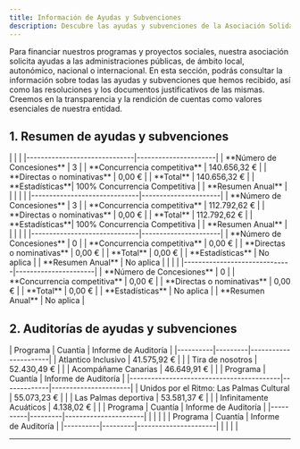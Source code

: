 ```yaml
---
title: Información de Ayudas y Subvenciones
description: Descubre las ayudas y subvenciones de la Asociación Solidaria Infinity en Canarias, con detalles transparentes de concesiones e importes para personas con discapacidad.
---
```



<Aside type="note" title="Transparencia en la Financiación">

Para financiar nuestros programas y proyectos sociales, nuestra asociación solicita ayudas a las administraciones públicas, de ámbito local, autonómico, nacional o internacional. En esta sección, podrás consultar la información sobre todas las ayudas y subvenciones que hemos recibido, así como las resoluciones y los documentos justificativos de las mismas. Creemos en la transparencia y la rendición de cuentas como valores esenciales de nuestra entidad.
</Aside>

## 1. Resumen de ayudas y subvenciones
<div class="no-header-table">
<Tabs syncKey="subvenciones">
  <TabItem label="2024">
    |  |  |
    |------------------------------|----------------------|
    | **Número de Concesiones**    | 3                    |
    | **Concurrencia competitiva** | 140.656,32 €         |
    | **Directas o nominativas**   | 0,00 €               |
    | **Total**                    | 140.656,32 €         |
    | **Estadísticas**| 100% Concurrencia Competitiva |
    | **Resumen Anual**            | <Badge text="Work in progress" size="small" /> |
  </TabItem>
  <TabItem label="2023">
    |  |  |
    |------------------------------|----------------------|
    | **Número de Concesiones**    | 3                    |
    | **Concurrencia competitiva** | 112.792,62 €         |
    | **Directas o nominativas**   | 0,00 €               |
    | **Total**                    | 112.792,62 €         |
    | **Estadísticas**| 100% Concurrencia Competitiva |
    | **Resumen Anual**            | <DocLink ref="29" /> |
  </TabItem>
  <TabItem label="2022">
    |  |  |
    |------------------------------|----------------------|
    | **Número de Concesiones**    | 0                    |
    | **Concurrencia competitiva** | 0,00 €               |
    | **Directas o nominativas**   | 0,00 €               |
    | **Total**                    | 0,00 €               |
    | **Estadísticas**             | No aplica            |
    | **Resumen Anual**            | No aplica            |
  </TabItem>
  <TabItem label="2021">
    |  |  |
    |------------------------------|----------------------|
    | **Número de Concesiones**    | 0                    |
    | **Concurrencia competitiva** | 0,00 €               |
    | **Directas o nominativas**   | 0,00 €               |
    | **Total**                    | 0,00 €               |
    | **Estadísticas**             | No aplica            |
    | **Resumen Anual**            | No aplica            |
  </TabItem>
</Tabs>
</div>

## 2. Auditorías de ayudas y subvenciones

<Tabs syncKey="subvenciones">
  <TabItem label="2024">
    | Programa | Cuantía | Informe de Auditoría |
    |----------|---------|----------------------|
    | Atlantico Inclusivo | 41.575,92 € | <DocLink ref="2024_auditoria_atlantico_inclusio" /> |
    | Tira de nosotros | 52.430,49 € | <Badge text="Work in progress" size="small" /> |
    | Acompáñame Canarias | 46.649,91 € | <Badge text="Work in progress" size="small" /> |
  </TabItem>
  <TabItem label="2023">
    | Programa                                 | Cuantía     | Informe de Auditoría |
    |------------------------------------------|-------------|----------------------|
    | Unidos por el Ritmo: Las Palmas Cultural | 55.073,23 € | <DocLink ref="21" /> |
    | Las Palmas deportiva                     | 53.581,37 € | <DocLink ref="22" /> |
    | Infinitamente Acuáticos                  |  4.138,02 € | <DocLink ref="aditoria_no_aplica_cuantia" /> |
  </TabItem>
  <TabItem label="2022">
    | Programa | Cuantía | Informe de Auditoría |
    |----------|---------|----------------------|
    |          |         |                      |
  </TabItem>
  <TabItem label="2021">
    | Programa | Cuantía | Informe de Auditoría |
    |----------|---------|----------------------|
    |          |         |                      |
  </TabItem>
</Tabs>

---



